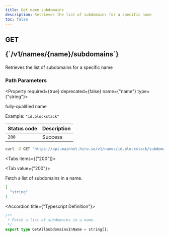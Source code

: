```yaml
---
title: Get name subdomains
description: Retrieves the list of subdomains for a specific name
toc: false
---
```




<Root>

<API>

<div className='flex-1'>

<h2 className="not-prose mb-2 inline-flex items-center gap-3 font-mono">
  <div className="rounded-lg border px-1 py-0.5 text-xs font-medium border-green-400/50 bg-green-400/20 text-green-600 dark:text-green-400">
    GET
  </div>
  <p className="text-xs break-words overflow-hidden w-[95%]">{`/v1/names/{name}/subdomains`}</p>
</h2>

Retrieves the list of subdomains for a specific name

### Path Parameters

<Property required={true} deprecated={false} name={"name"} type={"string"}>

fully-qualified name

<span>Example:  `"id.blockstack"`</span>

</Property>

| Status code | Description |
| :----------- | :----------- |
| `200` | Success |

</div>

<APIExample>

```bash title="Terminal"
curl -X GET "https://api.mainnet.hiro.so/v1/names/id.blockstack/subdomains"
```

<Tabs items={["200"]}>

<Tab value={"200"}>

Fetch a list of subdomains in a name.

```json title="Example Response"
[
  "string"
]
```

<Accordions>

<Accordion title={"Typescript Definition"}>

```ts
/**
 * Fetch a list of subdomains in a name.
 */
export type GetAllSubdomainsInName = string[];

```

</Accordion>

</Accordions>

</Tab>

</Tabs>

</APIExample>

</API>

</Root>